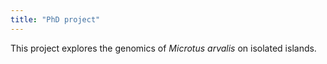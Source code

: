 ```yaml
---
title: "PhD project"
---
```


This project explores the genomics of *Microtus arvalis* on isolated islands.
